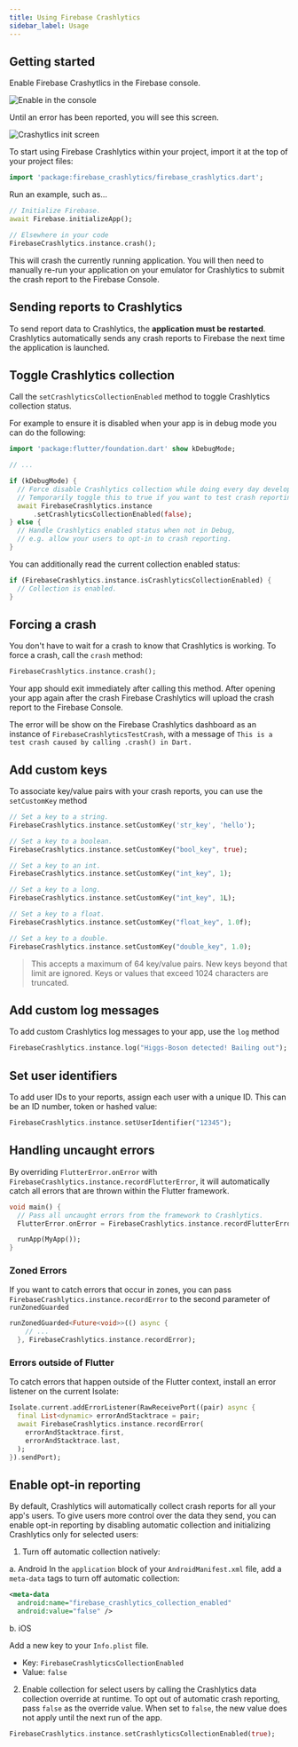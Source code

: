 ```yaml
---
title: Using Firebase Crashlytics
sidebar_label: Usage
---
```


## Getting started

Enable Firebase Crashytlics in the Firebase console.

<Image src="enable-firebase-crashlytics.png" alt="Enable in the console" />

Until an error has been reported, you will see this screen.

<Image src="crashlytics-init.png" alt="Crashytlics init screen" />

To start using Firebase Crashlytics within your project, import it at the top of your project files:

```dart
import 'package:firebase_crashlytics/firebase_crashlytics.dart';
```

Run an example, such as...

```dart
// Initialize Firebase.
await Firebase.initializeApp();

// Elsewhere in your code
FirebaseCrashlytics.instance.crash();
```

This will crash the currently running application. You will then need to manually re-run your application on your emulator for Crashlytics to submit the crash report to the Firebase Console.

## Sending reports to Crashlytics

To send report data to Crashlytics, the **application must be restarted**. Crashlytics automatically sends any crash reports
to Firebase the next time the application is launched.

## Toggle Crashlytics collection

Call the `setCrashlyticsCollectionEnabled` method to toggle Crashlytics collection status.

For example to ensure it is disabled when your app is in debug mode you can do the following:

```dart
import 'package:flutter/foundation.dart' show kDebugMode;

// ...

if (kDebugMode) {
  // Force disable Crashlytics collection while doing every day development.
  // Temporarily toggle this to true if you want to test crash reporting in your app.
  await FirebaseCrashlytics.instance
      .setCrashlyticsCollectionEnabled(false);
} else {
  // Handle Crashlytics enabled status when not in Debug,
  // e.g. allow your users to opt-in to crash reporting.
}
```

You can additionally read the current collection enabled status:

```dart
if (FirebaseCrashlytics.instance.isCrashlyticsCollectionEnabled) {
  // Collection is enabled.
}
```

## Forcing a crash

You don't have to wait for a crash to know that Crashlytics is working. To force a crash, call the `crash` method:

```dart
FirebaseCrashlytics.instance.crash();
```

Your app should exit immediately after calling this method. After opening your app again after the crash
Firebase Crashlytics will upload the crash report to the Firebase Console.

The error will be show on the Firebase Crashlytics dashboard as an instance of `FirebaseCrashlyticsTestCrash`, with a message of
`This is a test crash caused by calling .crash() in Dart.`

## Add custom keys

To associate key/value pairs with your crash reports, you can use the `setCustomKey` method

```dart
// Set a key to a string.
FirebaseCrashlytics.instance.setCustomKey('str_key', 'hello');

// Set a key to a boolean.
FirebaseCrashlytics.instance.setCustomKey("bool_key", true);

// Set a key to an int.
FirebaseCrashlytics.instance.setCustomKey("int_key", 1);

// Set a key to a long.
FirebaseCrashlytics.instance.setCustomKey("int_key", 1L);

// Set a key to a float.
FirebaseCrashlytics.instance.setCustomKey("float_key", 1.0f);

// Set a key to a double.
FirebaseCrashlytics.instance.setCustomKey("double_key", 1.0);
```

> This accepts a maximum of 64 key/value pairs. New keys beyond that limit are ignored. Keys or values that exceed 1024 characters are truncated.

## Add custom log messages

To add custom Crashlytics log messages to your app, use the `log` method

```dart
FirebaseCrashlytics.instance.log("Higgs-Boson detected! Bailing out");
```

## Set user identifiers

To add user IDs to your reports, assign each user with a unique ID. This can be an ID number, token or hashed value:

```dart
FirebaseCrashlytics.instance.setUserIdentifier("12345");
```

## Handling uncaught errors

By overriding `FlutterError.onError` with `FirebaseCrashlytics.instance.recordFlutterError`, it will automatically
catch all errors that are thrown within the Flutter framework.

```dart
void main() {
  // Pass all uncaught errors from the framework to Crashlytics.
  FlutterError.onError = FirebaseCrashlytics.instance.recordFlutterError;

  runApp(MyApp());
}
```

### Zoned Errors

If you want to catch errors that occur in zones, you can pass `FirebaseCrashlytics.instance.recordError` to the second
parameter of `runZonedGuarded`

```dart
runZonedGuarded<Future<void>>(() async {
    // ...
  }, FirebaseCrashlytics.instance.recordError);
```

### Errors outside of Flutter

To catch errors that happen outside of the Flutter context, install an error listener on the current Isolate:

```dart
Isolate.current.addErrorListener(RawReceivePort((pair) async {
  final List<dynamic> errorAndStacktrace = pair;
  await FirebaseCrashlytics.instance.recordError(
    errorAndStacktrace.first,
    errorAndStacktrace.last,
  );
}).sendPort);
```

## Enable opt-in reporting

By default, Crashlytics will automatically collect crash reports for all your app's users. To give users more control over
the data they send, you can enable opt-in reporting by disabling automatic collection and initializing Crashlytics only for selected users:

1. Turn off automatic collection natively:

a. Android
In the `application` block of your `AndroidManifest.xml` file, add a `meta-data` tags to turn off automatic collection:

```xml
<meta-data
  android:name="firebase_crashlytics_collection_enabled"
  android:value="false" />
```

b. iOS

Add a new key to your `Info.plist` file.

- Key: `FirebaseCrashlyticsCollectionEnabled`
- Value: `false`

2. Enable collection for select users by calling the Crashlytics data collection override at runtime. To opt out of automatic
   crash reporting, pass `false` as the override value. When set to `false`, the new value does not apply until the next run
   of the app.

```dart
FirebaseCrashlytics.instance.setCrashlyticsCollectionEnabled(true);
```
